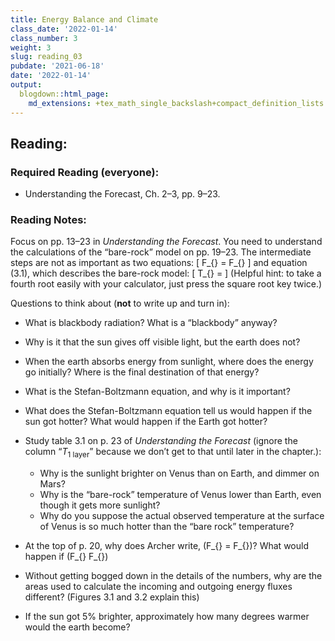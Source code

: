 ```yaml
---
title: Energy Balance and Climate
class_date: '2022-01-14'
class_number: 3
weight: 3
slug: reading_03
pubdate: '2021-06-18'
date: '2022-01-14'
output:
  blogdown::html_page:
    md_extensions: +tex_math_single_backslash+compact_definition_lists
---
```

## Reading:

### Required Reading (everyone):

* Understanding the Forecast, Ch. 2--3, pp. 9--23.

### Reading Notes:

Focus on pp. 13--23 in _Understanding the Forecast_. You need to understand the calculations of the "bare-rock" model on pp. 19--23. The intermediate steps are not as important as two equations:
\[
  F_{\text{out}} = F_{\text{in}}\quad\text{at equilibrium,}
\]
and equation (3.1), which describes the bare-rock model:
\[
  T_{\text{earth}} =
  \sqrt[4]{\frac{(1-\alpha)I_{\text{in}}}{4\epsilon\sigma}}
\]
(Helpful hint: to take a fourth root easily with your calculator, just press the square root key twice.)

Questions to think about (**not** to write up and turn in):

* What is blackbody radiation? What is a "blackbody" anyway?
* Why is it that the sun gives off visible light, but the earth does not?
* When the earth absorbs energy from sunlight, where does the energy go initially?
  Where is the final destination of that energy?
* What is the Stefan-Boltzmann equation, and why is it important?
* What does the Stefan-Boltzmann equation tell us would happen if the sun got hotter?
  What would happen if the Earth got hotter?
* Study table 3.1 on p. 23 of _Understanding the Forecast_
  (ignore the column "$T_{\text{1 layer}}$" because we don't get
  to that until later in the chapter.):

    * Why is the sunlight brighter on Venus than on Earth, and dimmer on Mars?
    * Why is the "bare-rock" temperature of Venus lower than Earth,
      even though it gets more sunlight?
    * Why do you suppose the actual observed temperature at the surface of Venus
      is so much hotter than the "bare rock" temperature?

* At the top of p. 20, why does Archer write,
  \(F_{\text{out}} = F_{\text{in}}\)?
  What would happen if
  \(F_{\text{out}} \ne F_{\text{in}}\)
* Without getting bogged down in the details of the numbers,
  why are the areas used to calculate the incoming and outgoing energy
  fluxes different? (Figures 3.1 and 3.2 explain this)
* If the sun got 5% brighter, approximately how many degrees warmer would
  the earth become?
